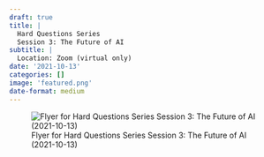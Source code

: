 ```yaml
---
draft: true 
title: |
  Hard Questions Series
  Session 3: The Future of AI
subtitle: |
  Location: Zoom (virtual only)
date: '2021-10-13'
categories: []
image: 'featured.png'
date-format: medium 
---
```




![Flyer for Hard Questions Series
Session 3: The Future of AI (2021-10-13)](featured.png){.lightbox}
